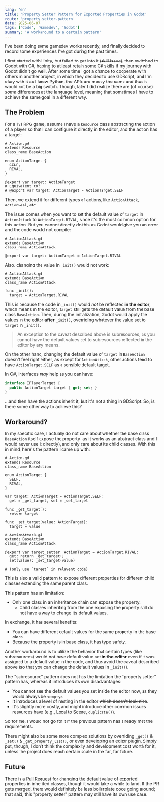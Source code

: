 ```yaml
---
lang: 'en'
title: 'Property Setter Pattern for Exported Properties in Godot'
route: 'property-setter-pattern'
date: 2025-06-07
tags: ['Code', 'Gamedev', 'Godot']
summary: 'A workaround to a certain pattern'
---
```


I've been doing some gamedev works recently, and finally decided to record some experiences I've got during the past times.

I first started with Unity, but failed to get into it ~~(skill issue)~~, then switched to Godot with C#, hoping to at least retain some C# skills if my journey with Godot didn't go well. After some time I got a chance to cooperate with others in another project, in which they decided to use GDScript, and I'm okay with it as I know Python, the APIs are mostly the same and thus it would not be a big switch. Though, later I did realize there are (of course) *some* differences at the language level, meaning that sometimes I have to achieve the same goal in a different way.

## The Problem

For a 1v1 RPG game, assume I have a `Resource` class abstracting the action of a player so that I can configure it directly in the editor, and the action has a target:

```gdscript
# Action.gd
extends Resource
class_name BaseAction

enum ActionTarget {
  SELF,
  RIVAL,
}

@export var target: ActionTarget
# Equivalent to:
# @export var target: ActionTarget = ActionTarget.SELF
```

Then, we extend it for different types of actions, like `ActionAttack`, `ActionHeal`, etc.

The issue comes when you want to set the default value of `target` in `ActionAttack` to `ActionTarget.RIVAL`, since it's the most common option for this action. But you cannot directly do this as Godot would give you an error and the code would not compile:

```gdscript
# ActionAttack.gd
extends BaseAction
class_name ActionAttack

@export var target: ActionTarget = ActionTarget.RIVAL
```

Also, changing the value in `_init()` would not work:

```gdscript
# ActionAttack.gd
extends BaseAction
class_name ActionAttack

func _init():
  target = ActionTarget.RIVAL
```

This is because the code in `_init()` would *not* be reflected **in the editor**, which means in the editor, `target` still gets the default value from the base class `BaseAction`. Then, during the initialization, Godot would apply the values in the editor **after** `_init()`, overriding whatever the value set to `target` in `_init()`.

> An exception to the caveat described above is subresources, as you cannot have the default values set to subresources reflected in the editor by any means.

On the other hand, changing the default value of `target` in `BaseAction` doesn't feel right either, as except for `ActionAttack`, other actions tend to have `ActionTarget.SELF` as a sensible default target.

In C#, interfaces *may* help as you can have:

```cs
interface IPlayerTarget {
  public ActionTarget target { get; set; }
}
```

...and then have the actions inherit it, but it's not a thing in GDScript. So, is there some other way to achieve this?

## Workaround?

In my specific case, I actually do not care about whether the base class `BaseAction` itself expose the property (as it works as an abstract class and I would never use it directly), and only care about its child classes. With this in mind, here's the pattern I came up with:

```gdscript
# Action.gd
extends Resource
class_name BaseAction

enum ActionTarget {
  SELF,
  RIVAL,
}

var target: ActionTarget = ActionTarget.SELF:
  get = _get_target, set = _set_target

func _get_target():
  return target

func _set_target(value: ActionTarget):
  target = value
```

```gdscript
# ActionAttack.gd
extends BaseAction
class_name ActionAttack

@export var target_setter: ActionTarget = ActionTarget.RIVAL:
  get: return _get_target()
  set(value): _set_target(value)

# (only use `target` in relavent code)
```

This is also a valid pattern to expose different properties for different child classes extending the same parent class.

This pattern has an limitation:

- Only one class in an inheritance chain can expose the property.
  - Child classes inheriting from the one exposing the property still do not have a way to change its default values.

In exchange, it has several benefits:

- You can have different default values for the same property in the base class
- Because the property is in base class, it has type safety.

Another workaround is to utilize the behavior that certain types (like subresources) would not have default value set **in the editor** even if it was assigned to a default value in the code, and thus avoid the caveat described above (so that you can change the default values in `_init()`).

The "subresource" pattern does not has the limitation the "property setter" pattern has, whereas it introduces its own disadvantages:

- You cannot see the default values you set inside the editor now, as they would always be `<empty>`.
- It introduces a level of nesting in the editor ~~which doesn't look nice~~.
- It's slightly more costly, and might introduce other common issues resources have (e.g., Local to Scene, `duplicate()`).

So for me, I would not go for it if the previous pattern has already met the requirements.

There might also be some more complex solutions by overriding `_get()` & `_set()` & `_get_property_list()`, or even developing an editor plugin. Simply put, though, I don't think the complexity and development cost worth for it, unless the project does reach certain scale in the far, far future.

## Future

There is a [Pull Request](https://github.com/godotengine/godot/pull/93787) for changing the default value of exported properties in inherited classes, though it would take a while to land. If the PR gets merged, there would definitely be less boilerplate code going around; that said, this "property setter" pattern may still have its own use case.
